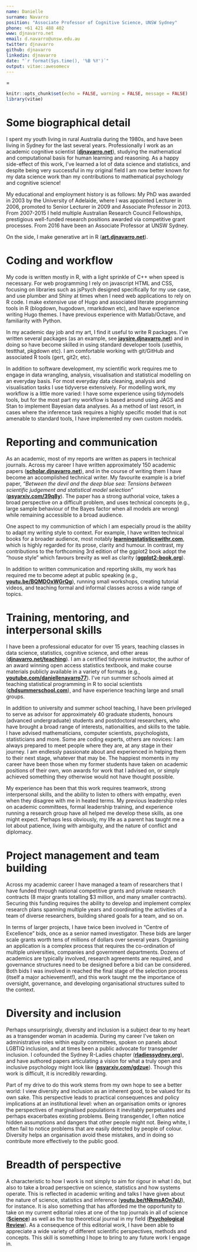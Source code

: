 ```yaml
---
name: Danielle
surname: Navarro
position: "Associate Professor of Cognitive Science, UNSW Sydney"
phone: +61 421 488 402
www: djnavarro.net
email: d.navarro@unsw.edu.au
twitter: djnavarro
github: djnavarro
linkedin: djnavarro
date: "`r format(Sys.time(), '%B %Y')`"
output: vitae::awesomecv
---
```


\tolerance=1
\emergencystretch=\maxdimen
\hyphenpenalty=10000
\hbadness=10000

```r
knitr::opts_chunk$set(echo = FALSE, warning = FALSE, message = FALSE)
library(vitae)
```

# Some biographical detail

I spent my youth living in rural Australia during the 1980s, and have been living in Sydney for the last several years. Professionally I work as an academic cognitive scientist ([**djnavarro.net**](https://djnavarro.net)), studying the mathematical and computational basis for human learning and reasoning. As a happy side-effect of this work, I've learned a lot of data science and statistics, and despite being very successful in my original field I am now better known for my data science work than my contributions to mathematical psychology and cognitive science! 

My educational and employment history is as follows: My PhD was awarded in 2003 by the University of Adelaide, where I was appointed Lecturer in 2006, promoted to Senior Lecturer in 2009 and Associate Professor in 2013. From 2007-2015 I held multiple Australian Research Council Fellowships, prestigious well-funded research positions awarded via competitive grant processes. From 2016 have been an Associate Professor at UNSW Sydney. 

On the side, I make generative art in R ([**art.djnavarro.net**](https://art.djnavarro.net)).

# Coding and workflow

My code is written mostly in R, with a light sprinkle of C++ when speed is necessary. For web programming I rely on javascript HTML and CSS, focusing on libraries such as jsPsych designed specifically for my use case, and use plumber and Shiny at times when I need web applications to rely on R code. I make extensive use of Hugo and associated literate programming tools in R (blogdown, hugodown, rmarkdown etc), and have experience writing Hugo themes. I have previous experience with Matlab/Octave, and familiarity with Python.

In my academic day job and my art, I find it useful to write R packages. I've written several packages (as an example, see [**jaysire.djnavarro.net**](https://jaysire.djnavarro.net/)) and in doing so have become skilled in using standard developer tools (usethis, testthat, pkgdown etc). I am comfortable working with git/GitHub and associated R tools (gert, git2r, etc). 

In addition to software development, my scientific work requires me to engage in data wrangling, analysis, visualisation and statistical modelling on an everyday basis. For most everyday data cleaning, analysis and visualisation tasks I use tidyverse extensively. For modelling work, my workflow is a little more varied: I have some experience using tidymodels tools, but for the most part my workflow is based around using JAGS and Stan to implement Bayesian data analyses. As a method of last resort, in cases where the inference task requires a highly specific model that is not amenable to standard tools, I have implemented my own custom models.

# Reporting and communication

As an academic, most of my reports are written as papers in technical journals. Across my career I have written approximately 150 academic papers ([**scholar.djnavarro.net**](http://scholar.djnavarro.net)), and in the course of writing them I have become an accomplished technical writer. My favourite example is a brief paper, *"Between the devil and the deep blue sea: Tensions between scientific judgement and statistical model selection"* ([**psyarxiv.com/39q8y**](https://psyarxiv.com/39q8y/)). The paper has a strong authorial voice, takes a broad perspective on a difficult problem, and uses technical concepts (e.g., large sample behaviour of the Bayes factor when all models are wrong) while remaining accessible to a broad audience. 

One aspect to my communiction of which I am especially proud is the ability to adapt my writing style to context. For example, I have written technical books for a broader audience, most notably  [**learningstatisticswithr.com**](https://learningstatisticswithr.com), which is highly regarded for its prose, clarity and humour. In contrast, my contributions to the forthcoming 3rd edition of the ggplot2 book adopt the "house style" which favours brevity as well as clarity ([**ggplot2-book.org**](https://ggplot2-book.org/)). 

In addition to written communication and reporting skills, my work has required me to become adept at public speaking (e.g., [**youtu.be/BQMDOxWGrQg**](https://youtu.be/BQMDOxWGrQg)), running small workshops, creating tutorial videos, and teaching formal and informal classes across a wide range of topics.

# Training, mentoring, and interpersonal skills

I have been a professional educator for over 15 years, teaching classes in data science, statistics, cognitive science, and other areas ([**djnavarro.net/teaching**](https://djnavarro.net/teaching/)). I am a certified tidyverse instructor, the author of an award winning open access statistics textbook, and make course materials publicly available in a variety of formats (e.g., [**youtube.com/daniellenavarro77**](https://www.youtube.com/daniellenavarro77)). I've run summer schools aimed at teaching statistical programming in R to social scientists ([**chdsummerschool.com**](https://chdsummerschool.com/)), and have experience teaching large and small groups. 

In addition to university and summer school teaching, I have been privileged to serve as advisor for approximately 40 graduate students, honours (advanced undergraduate) students and postdoctoral researchers, who have brought a broad range of interests, nationalities, and skills to the table. I have advised mathematicians, computer scientists, psychologists, statisticians and more. Some are coding experts, others are novices: I am always prepared to meet people where they are, at any stage in their journey. I am endlessly passionate about and experienced in helping them to their next stage, whatever that may be. The happiest moments in my career have been those when my former students have taken on academic positions of their own, won awards for work that I advised on, or simply achieved something they otherwise would not have thought possible.

My experience has been that this work requires teamwork, strong interpersonal skills, and the ability to listen to others with empathy, even when they disagree with me in heated terms. My previous leadership roles on academic committees, formal leadership training, and experience running a research group have all helped me develop these skills, as one might expect. Perhaps less obviously, my life as a parent has taught me a lot about patience, living with ambiguity, and the nature of conflict and diplomacy.

# Project management and team building

Across my academic career I have managed a team of researchers that I have funded through national competitive grants and private research contracts (8 major grants totalling $3 million, and many smaller contracts). Securing this funding requires the ability to develop and implement complex research plans spanning multiple years and coordinating the activities of a team of diverse researchers, building shared goals for a team, and so on. 

In terms of larger projects, I have twice been involved in "Centre of Excellence" bids, once as a senior named investigator. These bids are larger scale grants worth tens of millions of dollars over several years. Organising an application is a complex process that requires the co-ordination of multiple universities, companies and government departments. Dozens of academics are typically involved, research agreements are required, and governance structures need to be designed before a bid can be considered. Both bids I was involved in reached the final stage of the selection process (itself a major achievement!), and this work taught me the importance of oversight, governance, and developing organisational structures suited to the context.

# Diversity and inclusion

Perhaps unsurprisingly, diversity and inclusion is a subject dear to my heart as a transgender woman in academia. During my career I've taken on administrative roles within equity committees, spoken on panels about LGBTIQ inclusion, and at times been a public advocate for transgender inclusion. I cofounded the Sydney R-Ladies chapter ([**rladiessydney.org**](https://rladiessydney.org/)), and have authored papers articulating a vision for what a truly open and inclusive psychology might look like ([**psyarxiv.com/gdzue**](https://psyarxiv.com/gdzue)). Though this work is difficult, it is incredibly rewarding.

Part of my drive to do this work stems from my own hope to see a better world: I view diversity and inclusion as an inherent good, to be valued for its own sake. This perspective leads to practical consequences and policy implications at an institutional level: when an organisation omits or ignores the perspectives of marginalised populations it inevitably perpetuates and perhaps exacerbates existing problems. Being transgender, I often notice hidden assumptions and dangers that other people might not. Being white, I often fail to notice problems that are easily detected by people of colour. Diversity helps an organisation avoid these mistakes, and in doing so contribute more effectively to the public good. 

# Breadth of perspective

A characteristic to how I work is not simply to aim for rigour in what I do, but also to take a broad perspective on science, statistics and how systems operate. This is reflected in academic writing and talks I have given about the nature of science, statistics and inference ([**youtu.be/tNkmsAOn7aU**](https://youtu.be/tNkmsAOn7aU)), for instance. It is also something that has afforded me the opportunity to take on my current editorial roles at one of the top journals in all of science ([**Science**](https://www.sciencemag.org/)) as well as the top theoretical journal in my field ([**Psychological Review**](https://www.apa.org/pubs/journals/rev/)). As a consequence of this editorial work, I have been able to appreciate a wide variety of different scientific perspectives, methods and concepts. This skill is something I hope to bring to any future work I engage in.



<!-- # Education -->

<!-- ```{r} -->
<!-- library(tibble) -->
<!-- tribble( -->
<!--   ~ Degree, ~ Year, ~ Institution, ~ Where, -->
<!--   "Informal studies", "1889-91", "Flying University", "Warsaw, Poland", -->
<!--   "Master of Physics", "1893", "Sorbonne Université", "Paris, France", -->
<!--   "Master of Mathematics", "1894", "Sorbonne Université", "Paris, France" -->
<!-- ) %>%  -->
<!--   detailed_entries(Degree, Year, Institution, Where) -->
<!-- ``` -->

<!-- # Nobel Prizes -->

<!-- ```{r} -->
<!-- tribble( -->
<!--   ~Year, ~Type, ~Desc, -->
<!--   1903, "Physics", "Awarded for her work on radioactivity with Pierre Curie and Henri Becquerel", -->
<!--   1911, "Chemistry", "Awarded for the discovery of radium and polonium" -->
<!-- ) %>%  -->
<!--   brief_entries( -->
<!--     glue::glue("Nobel Prize in {Type}"), -->
<!--     Year,  -->
<!--     Desc -->
<!--   ) -->
<!-- ``` -->

<!-- # Publications -->

<!-- ```{r} -->
<!-- library(dplyr) -->
<!-- knitr::write_bib(c("vitae", "tibble"), "packages.bib") -->

<!-- bibliography_entries("packages.bib") %>% -->
<!--   arrange(desc(author$family), issued) -->
<!-- ``` -->


